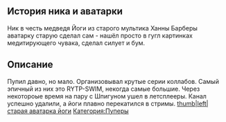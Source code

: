 {{Инфобокс для пуперов
|title2=Yogi The Wise
|другие_ники=
|image3=[[Файл:Yogi_The_Wise.jpg|thumb|left|200px]]
|сферы_творчества=RYTP, Стримы, Летсплеи
|год_начала=2010
|image4=[[Файл:Егор_Мироненко.jpg|thumb|left|200px]]
|имя_фамилия=Егор Мироненко
|дата_рождения=27 ноября 1992 г.
|место_проживания=Киев
|ссылки=
*[https://www.youtube.com/user/TheRealYogiTheWisest Yogi The Wise]
*[https://www.youtube.com/user/YogiTheWise Заброшенный канал]
*[https://vk.com/ytwmm Паблик ВК]
}}

==История ника и аватарки==
Ник в честь медведя Йоги из старого мультика Ханны Барберы
аватарку старую сделал сам - нашёл просто в гугл картинках медитирующего чувака, сделал силует и бум.
==Описание==
Пупил давно, но мало. Организовывал крутые серии коллабов. Самый эпичный из них это RYTP-SWIM, некогда самые большие. Через некотороые время на пару с Шпигуном ушел в летсплееры. Канал успешно удалили, а йоги плавно перекатился в стримы.
[[Файл:SNmYfrfm91c.jpg|thumb|left|старая аватарка йоги]]
[[Категория:Пуперы]]